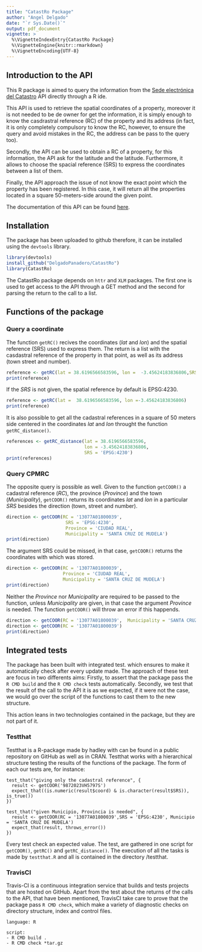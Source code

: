 ```yaml
---
title: "CatastRo Package"
author: "Angel Delgado"
date: "`r Sys.Date()`"
output: pdf_document
vignette: >
  %\VignetteIndexEntry{CatastRo Package}
  %\VignetteEngine{knitr::rmarkdown}
  %\VignetteEncoding{UTF-8}
---
```


## Introduction to the API

This R package is aimed to query  the information from the [Sede electrónica del Catastro](http://ovc.catastro.meh.es/ovcservweb/OVCSWLocalizacionRC/OVCCoordenadas.asmx) API directly through a R ide. 

This API is used to retrieve the spatial coordinates of a property, moreover it is not needed to be de owner for get the information, it is simply enough to know the casdrastral reference (RC) of the property and its address (in fact, it is only completely compulsory to know the RC, however, to ensure the query and avoid mistakes in the RC, the address can be pass to the query too).

Secondly, the API can be used to obtain a RC of a property, for this information, the API ask for the latitude and the latitude. Furthermore, it allows to choose the spacial reference (SRS) to express the coordinates between a list of them.

Finally, the API approach the issue of not know the exact point which the property has been registered. In this case, it will return all the properties located in a square 50-meters-side around the given point.

The documentation of this API can be found [here](http://www.catastro.meh.es/ayuda/lang/castellano/servicios_web.htm).

## Installation

The package has been uploaded to github therefore, it can be installed using the `devtools` library.

```r
library(devtools)
install_github("DelgadoPanadero/CatastRo")
library(CatastRo)
```
The CatastRo package depends on `httr` and `XLM` packages. The first one is used to get access to the API through a GET method and the second for parsing the return to the call to a list.

## Functions of the package
### Query a coordinate

The function `getRC()` recives the coordinates (*lat* and *lon*) and the spatial reference (SRS) used to express them. The return is a list with the casdastral reference of the property in that point, as well as its address (town street and number).


```r
reference <- getRC(lat = 38.6196566583596, lon =  -3.45624183836806,SRS = 'EPSG:4230')
print(reference)
``` 

If the *SRS* is not given, the spatial reference by default is EPSG:4230.

```r
reference <- getRC(lat =  38.6196566583596, lon =-3.45624183836806)
print(reference)
``` 

It is also possible to get all the cadastral references in a square of 50 meters side centered in the coordinates *lat* and *lon* throught the function `getRC_distance()`.

```r
references <- getRC_distance(lat = 38.6196566583596,
                             lon = -3.45624183836806, 
                             SRS = 'EPSG:4230')
print(references)
``` 

### Query CPMRC 

The opposite query is possible as well. Given to the function `getCOOR()` a cadastral reference (*RC*), the province (*Province*) and the  town (*Municipality*), `getCOOR()` returns its coordinates *lat* and *lon* in a particular *SRS* besides the direction (town, street and number).

```r
direction <- getCOOR(RC = '13077A01800039', 
                      SRS = 'EPSG:4230',
                      Province = 'CIUDAD REAL', 
                      Municipality = 'SANTA CRUZ DE MUDELA')
print(direction)
```

The argument SRS could be missed, in that case, `getCOOR()` returns the coordinates with which was stored.

```r
direction <- getCOOR(RC = '13077A01800039', 
                     Province = 'CIUDAD REAL', 
                     Municipality = 'SANTA CRUZ DE MUDELA')
print(direction)
```

Neither the *Province* nor *Municipality* are required to be passed to the function, unless *Municipality* are given, in that case the  argument *Province* is needed. The function `getCOOR()` will throw an error if this happends.

```r
direction <- getCOOR(RC = '13077A01800039',  Municipality = 'SANTA CRUZ DE MUDELA')
direction <- getCOOR(RC = '13077A01800039')
print(direction)
```

## Integrated tests

The package has been built with integrated test. which ensures to make it automatically check after every update made. The approach of these test are focus in two differents aims: Firstly, to assert that the package pass the `R CMD build` and the `R CMD check` tests automatically. Secondly, we test that the result of the call to the API it is as we expected, if it were not the case, we would go over the script of the functions to cast them to the new structure.

This action leans in two technologies contained in the package, but they are not part of it.

### Testthat

Testthat is a R-package made by hadley with can be found in a public repository on GitHub as well as in CRAN. Testthat works with a hierarchical structure testing the results of the functions of the package. The form of each our tests are, for instance:

```
test_that("giving only the cadastral reference", {
  result <- getCOOR('9872023VH5797S')
  expect_that((is.numeric(result$coord) & is.character(result$SRS)), is_true())
})

test_that("given Municipio, Provincia is needed", {
  result <- getCOOR(RC = '13077A01800039',SRS = 'EPSG:4230', Municipio = 'SANTA CRUZ DE MUDELA')
  expect_that(result, throws_error())
})
```
Every test check an expected value. The test, are gathered in one script for `getCOOR()`, `getRC()` and `getRC_distance()`. The execution of all  the tasks is made by `testthat.R` and all is contained in the directory /testthat.

### TravisCI

Travis-CI is a continuous integration service that builds and tests projects that are hosted on GitHub. Apart from the test about the returns of the calls to the API, that have been mentioned, TravisCI take care to prove that the package pass `R CMD check`, which make a variety of diagnostic checks on directory structure, index and control files.

```
language: R

script:
- R CMD build .
- R CMD check *tar.gz
```
